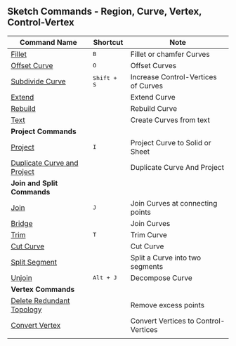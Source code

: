 ## Sketch Commands - Region, Curve, Vertex, Control-Vertex

| Command Name                                                      | Shortcut             | Note                                 |
| ----------------------------------------------------------------- | -------------------- | ------------------------------------ |
| [Fillet](sketch/fillet)                                           | <kbd>B</kbd>         | Fillet or chamfer Curves             |
| [Offset Curve](sketch/offset-curve)                               | <kbd>O</kbd>         | Offset Curves                        |
| [Subdivide Curve](sketch/subdivide-curve)                         | <kbd>Shift + S</kbd> | Increase Control-Vertices of Curves  |
| [Extend](sketch/extend)                                           |                      | Extend Curve                         |
| [Rebuild](sketch/rebuild)                                         |                      | Rebuild Curve                        |
| [Text](sketch/text)                                               |                      | Create Curves from text              |
| **Project Commands**                                              |                      |                                      |
| [Project](sketch/project)                                         | <kbd>I</kbd>         | Project Curve to Solid or Sheet      |
| [Duplicate Curve and Project](sketch/duplicate-curve-and-project) |                      | Duplicate Curve And Project          |
| **Join and Split Commands**                                       |                      |                                      |
| [Join](sketch/join)                                               | <kbd>J</kbd>         | Join Curves at connecting points     |
| [Bridge](sketch/bridge)                                           |                      | Join Curves                          |
| [Trim](sketch/trim)                                               | <kbd>T</kbd>         | Trim Curve                           |
| [Cut Curve](sketch/cut-curve)                                     |                      | Cut Curve                            |
| [Split Segment](sketch/split-segment)                             |                      | Split a Curve into two segments      |
| [Unjoin](sketch/unjoin)                                         | <kbd>Alt + J</kbd>   | Decompose Curve     |
| **Vertex Commands**                                               |                      |                                      |
| [Delete Redundant Topology](sketch/delete-redundant-topology)     |                      | Remove excess points                 |
| [Convert Vertex](sketch/convert-vertex)                           |                      | Convert Vertices to Control-Vertices |
|                                                                   |                      |                                      |















